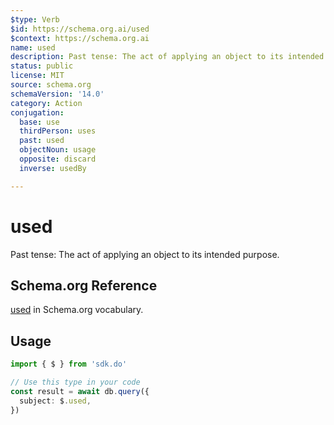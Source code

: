 ```yaml
---
$type: Verb
$id: https://schema.org.ai/used
$context: https://schema.org.ai
name: used
description: Past tense: The act of applying an object to its intended purpose.
status: public
license: MIT
source: schema.org
schemaVersion: '14.0'
category: Action
conjugation:
  base: use
  thirdPerson: uses
  past: used
  objectNoun: usage
  opposite: discard
  inverse: usedBy

---
```


# used

Past tense: The act of applying an object to its intended purpose.

## Schema.org Reference

[used](https://schema.org/UseAction) in Schema.org vocabulary.

## Usage

```typescript
import { $ } from 'sdk.do'

// Use this type in your code
const result = await db.query({
  subject: $.used,
})
```

